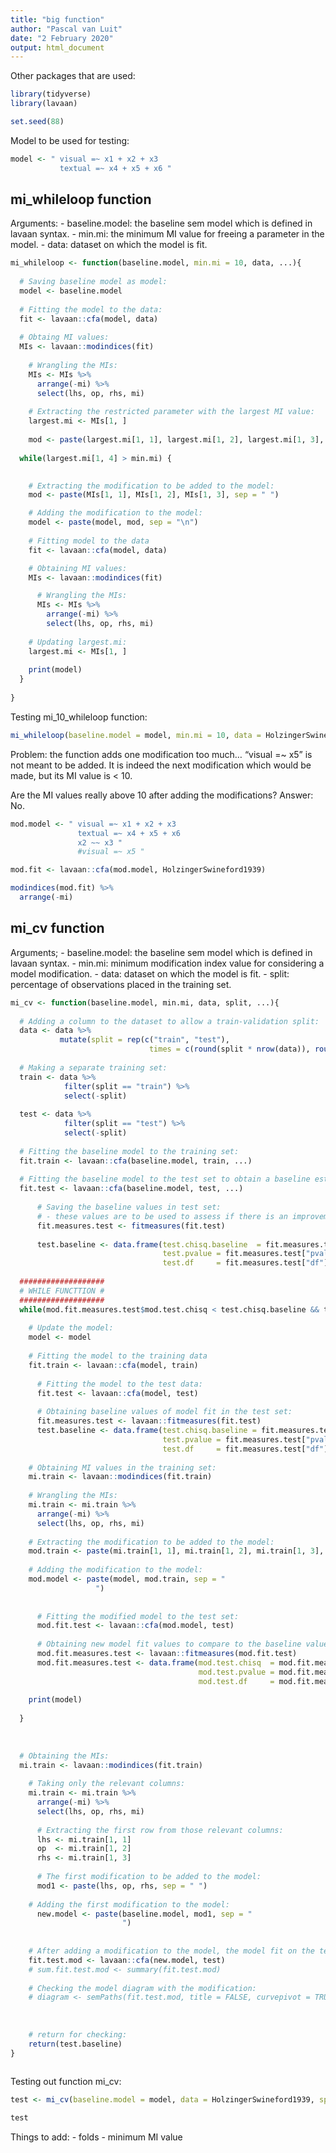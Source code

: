 ```yaml
---
title: "big function"
author: "Pascal van Luit"
date: "2 February 2020"
output: html_document
---
```


Other packages that are used:

```r
library(tidyverse)
library(lavaan)

set.seed(88)
```

Model to be used for testing:
```r
model <- " visual =~ x1 + x2 + x3
           textual =~ x4 + x5 + x6 "
```


## mi_whileloop function
Arguments:
- baseline.model: the baseline sem model which is defined in lavaan syntax.
- min.mi: the minimum MI value for freeing a parameter in the model.
- data: dataset on which the model is fit.

```r
mi_whileloop <- function(baseline.model, min.mi = 10, data, ...){
  
  # Saving baseline model as model:
  model <- baseline.model
  
  # Fitting the model to the data:
  fit <- lavaan::cfa(model, data)
  
  # Obtaing MI values:
  MIs <- lavaan::modindices(fit)
  
    # Wrangling the MIs:
    MIs <- MIs %>%
      arrange(-mi) %>% 
      select(lhs, op, rhs, mi)
    
    # Extracting the restricted parameter with the largest MI value:
    largest.mi <- MIs[1, ]
    
    mod <- paste(largest.mi[1, 1], largest.mi[1, 2], largest.mi[1, 3], sep = " ")
  
  while(largest.mi[1, 4] > min.mi) {
    

    # Extracting the modification to be added to the model:
    mod <- paste(MIs[1, 1], MIs[1, 2], MIs[1, 3], sep = " ")

    # Adding the modification to the model:
    model <- paste(model, mod, sep = "\n")
    
    # Fitting model to the data
    fit <- lavaan::cfa(model, data)

    # Obtaining MI values:
    MIs <- lavaan::modindices(fit)

      # Wrangling the MIs:
      MIs <- MIs %>%
        arrange(-mi) %>%
        select(lhs, op, rhs, mi)
  
    # Updating largest.mi:
    largest.mi <- MIs[1, ]
    
    print(model)
  }
    
}
```


Testing mi_10_whileloop function:
```r
mi_whileloop(baseline.model = model, min.mi = 10, data = HolzingerSwineford1939)
```

Problem: the function adds one modification too much... "visual =~ x5" is not meant to be added. It is indeed the next modification which would be made, but its MI value is < 10.

Are the MI values really above 10 after adding the modifications? Answer: No.
```r
mod.model <- " visual =~ x1 + x2 + x3
               textual =~ x4 + x5 + x6
               x2 ~~ x3 "
               #visual =~ x5 "

mod.fit <- lavaan::cfa(mod.model, HolzingerSwineford1939)

modindices(mod.fit) %>% 
  arrange(-mi)
```


################################################################################
################################################################################
################################################################################
################################################################################
################################################################################


## mi_cv function
Arguments;
- baseline.model: the baseline sem model which is defined in lavaan syntax.
- min.mi: minimum modification index value for considering a model modification.
- data: dataset on which the model is fit.
- split: percentage of observations placed in the training set.

```r
mi_cv <- function(baseline.model, min.mi, data, split, ...){
  
  # Adding a column to the dataset to allow a train-validation split:
  data <- data %>% 
           mutate(split = rep(c("train", "test"),
                               times = c(round(split * nrow(data)), round((1 - split) * nrow(data)))))
  
  # Making a separate training set:
  train <- data %>%
            filter(split == "train") %>% 
            select(-split)
  
  test <- data %>%
            filter(split == "test") %>% 
            select(-split)
  
  # Fitting the baseline model to the training set:
  fit.train <- lavaan::cfa(baseline.model, train, ...)
  
  # Fitting the baseline model to the test set to obtain a baseline estimate of chi-square model fit:
  fit.test <- lavaan::cfa(baseline.model, test, ...)
    
      # Saving the baseline values in test set:
      # - these values are to be used to assess if there is an improvement in fit in the test set when a modification is added.
      fit.measures.test <- fitmeasures(fit.test)
      
      test.baseline <- data.frame(test.chisq.baseline  = fit.measures.test["chisq"],
                                  test.pvalue = fit.measures.test["pvalue"],
                                  test.df     = fit.measures.test["df"])
    
  ###################
  # WHILE FUNCTTION #
  ###################
  while(mod.fit.measures.test$mod.test.chisq < test.chisq.baseline && test.pvalue < 0.5 && test.df >= 0){
    
    # Update the model:
    model <- model
    
    # Fitting the model to the training data
    fit.train <- lavaan::cfa(model, train)
    
      # Fitting the model to the test data:
      fit.test <- lavaan::cfa(model, test)
      
      # Obtaining baseline values of model fit in the test set:
      fit.measures.test <- lavaan::fitmeasures(fit.test)
      test.baseline <- data.frame(test.chisq.baseline = fit.measures.test["chisq"],
                                  test.pvalue = fit.measures.test["pvalue"],
                                  test.df     = fit.measures.test["df"])
    
    # Obtaining MI values in the training set:
    mi.train <- lavaan::modindices(fit.train)
    
    # Wrangling the MIs:
    mi.train <- mi.train %>% 
      arrange(-mi) %>% 
      select(lhs, op, rhs, mi)
    
    # Extracting the modification to be added to the model:
    mod.train <- paste(mi.train[1, 1], mi.train[1, 2], mi.train[1, 3], sep = " ")
    
    # Adding the modification to the model:
    mod.model <- paste(model, mod.train, sep = "
                   ")
    
    
      # Fitting the modified model to the test set:
      mod.fit.test <- lavaan::cfa(mod.model, test)
    
      # Obtaining new model fit values to compare to the baseline values:
      mod.fit.measures.test <- lavaan::fitmeasures(mod.fit.test)
      mod.fit.measures.test <- data.frame(mod.test.chisq  = mod.fit.measures.test["chisq"],
                                          mod.test.pvalue = mod.fit.measures.test["pvalue"],
                                          mod.test.df     = mod.fit.measures.test["df"])
    
    print(model)
    
  }
      
      
      
  # Obtaining the MIs:
  mi.train <- lavaan::modindices(fit.train)
    
    # Taking only the relevant columns:
    mi.train <- mi.train %>%
      arrange(-mi) %>% 
      select(lhs, op, rhs, mi)
    
      # Extracting the first row from those relevant columns:
      lhs <- mi.train[1, 1]
      op  <- mi.train[1, 2]
      rhs <- mi.train[1, 3]
      
      # The first modification to be added to the model:
      mod1 <- paste(lhs, op, rhs, sep = " ")
      
    # Adding the first modification to the model:
      new.model <- paste(baseline.model, mod1, sep = "
                         ")
    
    
    # After adding a modification to the model, the model fit on the test set must be obtained and compared to the previous model fit on the test set. This, to check if there is an improvement
    fit.test.mod <- lavaan::cfa(new.model, test)  
    # sum.fit.test.mod <- summary(fit.test.mod)
    
    # Checking the model diagram with the modification:
    # diagram <- semPaths(fit.test.mod, title = FALSE, curvepivot = TRUE)
      
      
        
    # return for checking:
    return(test.baseline)
}
  
```


Testing out function mi_cv:
```r
test <- mi_cv(baseline.model = model, data = HolzingerSwineford1939, split = 0.7)

test
```



Things to add:
  - folds
  - minimum MI value
